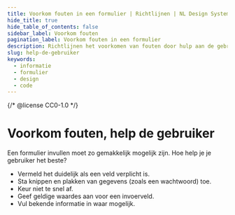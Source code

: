 ```yaml
---
title: Voorkom fouten in een formulier | Richtlijnen | NL Design System
hide_title: true
hide_table_of_contents: false
sidebar_label: Voorkom fouten
pagination_label: Voorkom fouten in een formulier
description: Richtlijnen het voorkomen van fouten door hulp aan de gebruiker in een formulier.
slug: help-de-gebruiker
keywords:
  - informatie
  - formulier
  - design
  - code
---
```


{/* @license CC0-1.0 */}


# Voorkom fouten, help de gebruiker

Een formulier invullen moet zo gemakkelijk mogelijk zijn. Hoe help je je gebruiker het beste?

- Vermeld het duidelijk als een veld verplicht is.
- Sta knippen en plakken van gegevens (zoals een wachtwoord) toe.
- Keur niet te snel af.
- Geef geldige waardes aan voor een invoerveld.
- Vul bekende informatie in waar mogelijk.

<HelpRequired />
<HelpRequiredCode />

<HelpAllowCopyPaste />
<HelpAllowCopyPasteCode />

<HelpApproveIntro />

<HelpApproveEmail />
<HelpApproveEmailCode />

<HelpApproveMixedInput />
<HelpApproveMixedInputCode />

<HelpApproveShowValues />
<HelpApproveShowValuesCode />

<HelpApproveAutoFill />
<HelpApproveAutoFillCode />

<FormFooterInfo />
